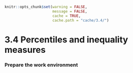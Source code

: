 ```r
knitr::opts_chunk$set(warning = FALSE, 
                      message = FALSE,
                      cache = TRUE, 
                      cache.path = "cache/3.4/")
```

# 3.4 Percentiles and inequality measures {-}

### Prepare the work environment {-}